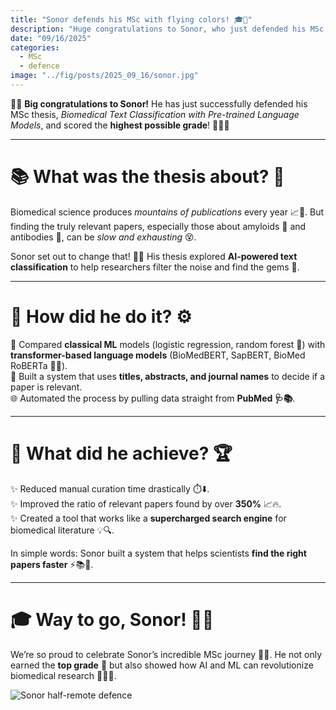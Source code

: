```yaml
---
title: "Sonor defends his MSc with flying colors! 🎓🥳"
description: "Huge congratulations to Sonor, who just defended his MSc thesis *Biomedical Text Classification with Pre-trained Language Models* with the best possible grade 💯🌟! His work shows how AI 🤖 can speed up biomedical literature searches 📚🔍, making science faster and smarter 🚀🧬"
date: "09/16/2025"
categories:
  - MSc
  - defence
image: "../fig/posts/2025_09_16/sonor.jpg"
---
```


🎉🥳 **Big congratulations to Sonor!** He has just successfully defended his MSc thesis, *Biomedical Text Classification with Pre-trained Language Models*, and scored the **highest possible grade**! 🌟💯👏  

---

# 📚 What was the thesis about? 🧾

Biomedical science produces *mountains of publications* every year 📈📖. But finding the truly relevant papers, especially those about amyloids 🧩 and antibodies 🧪, can be *slow and exhausting* 😵.  

Sonor set out to change that! 🚀✨ His thesis explored **AI-powered text classification** to help researchers filter the noise and find the gems 💎.  

---

# 🤖 How did he do it? ⚙️

📝 Compared **classical ML** models (logistic regression, random forest 🌲) with **transformer-based language models** (BioMedBERT, SapBERT, BioMed RoBERTa 🧬🤖).  
🔎 Built a system that uses **titles, abstracts, and journal names** to decide if a paper is relevant.  
🌐 Automated the process by pulling data straight from **PubMed 🩺📚**.  

---

# 🚀 What did he achieve? 🏆

✨ Reduced manual curation time drastically ⏱️⬇️.  
✨ Improved the ratio of relevant papers found by over **350%** 📈🔥.  
✨ Created a tool that works like a **supercharged search engine** for biomedical literature 💡🔍.  

In simple words: Sonor built a system that helps scientists **find the right papers faster** ⚡📚💪.  

---

# 🎓 Way to go, Sonor! 🌟👏

We’re so proud to celebrate Sonor’s incredible MSc journey 🎉🥂. He not only earned the **top grade** 🥇 but also showed how AI and ML can revolutionize biomedical research 🧬🤖💡.  

![](../fig/posts/2025_09_16/image.png "Sonor half-remote defence")